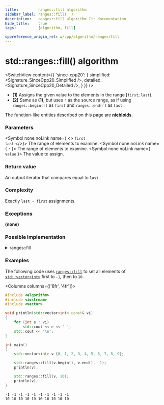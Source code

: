 ```yaml
---
title:         ranges::fill algorithm
sidebar_label: ranges::fill(  )
description:   ranges::fill algorithm C++ documentation
hide_title:    true
tags:          [algorithm, fill]

cppreference_origin_rel: w/cpp/algorithm/ranges/fill
---
```



<!----------------- Codes ---------------------->


# std::ranges::fill() algorithm

<SwitchView content={{
	'since-cpp20': {
		simplified:	<Signature_SinceCpp20_Simplified />,
		detailed:	<Signature_SinceCpp20_Detailed />,
	}
}} />

- **(1)** Assigns the given value to the elements in the range [`first`; `last`).
- **(2)** Same as **(1)**, but uses `r` as the source range, as if using `ranges::begin(r)` as `first` and `ranges::end(r)` as `last`.

The function-like entities described on this page are [**niebloids**](/docs/std/algo/niebloids).

### Parameters

<SymbolTable>

  <Symbol none noLink name={ <> <code>first</code> <br/> <code>last</code> </>}>
    The range of elements to examine.
  </Symbol>
  <Symbol none noLink name={ <code>r</code> }>
    The range of elements to examine.
  </Symbol>
  <Symbol none noLink name={ <code>value</code> }>
    The value to assign.
  </Symbol>

</SymbolTable>

### Return value

An output iterator that compares equal to `last`.

### Complexity

Exactly `last - first` assignments.

### Exceptions

**(none)**

### Possible implementation

<details>
<summary>ranges::fill</summary>

```cpp
struct fill_fn
{
    template<class T, std::output_iterator<const T&> O, std::sentinel_for<O> S>
    constexpr O operator()(O first, S last, const T& value) const
    {
        while (first != last)
            *first++ = value;

        return first;
    }

    template<class T, ranges::output_range<const T&> R>
    constexpr ranges::borrowed_iterator_t<R> operator()(R&& r, const T& value) const
    {
        return (*this)(ranges::begin(r), ranges::end(r), value);
    }
};

inline constexpr fill_fn fill;
```

</details>

### Examples

The following code uses [`ranges::fill`](#) to set all elements of [`std::vector<int>`](/docs/std/containers/arrays/vector) first to `-1`, then to `10`.

<Columns columns={['8fr', '4fr']}>
<div>

```cpp title='Main.cpp' showLineNumbers
#include <algorithm>
#include <iostream>
#include <vector>

void println(std::vector<int> const& vi)
{
    for (int e : vi)
        std::cout << e << ' ';
    std::cout << '\n';
}

int main()
{
    std::vector<int> v {0, 1, 2, 3, 4, 5, 6, 7, 8, 9};

    std::ranges::fill(v.begin(), v.end(), -1);
    println(v);

    std::ranges::fill(v, 10);
    println(v);
}
```

</div>
<div>

```plaintext title="Output"
-1 -1 -1 -1 -1 -1 -1 -1 -1 -1
10 10 10 10 10 10 10 10 10 10
```

</div>
</Columns>
